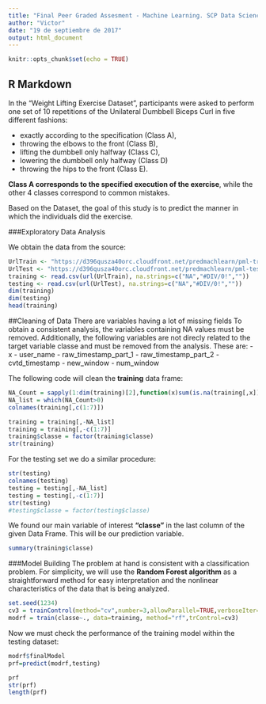 ```yaml
---
title: "Final Peer Graded Assesment - Machine Learning. SCP Data Science at JHU"
author: "Victor"
date: "19 de septiembre de 2017"
output: html_document
---
```


```r
knitr::opts_chunk$set(echo = TRUE)
```

## R Markdown

In the "Weight Lifting Exercise Dataset", participants were asked to perform one set of 10 repetitions of the Unilateral Dumbbell Biceps Curl in five different fashions:

- exactly according to the specification (Class A), 
- throwing the elbows to the front (Class B), 
- lifting the dumbbell only halfway (Class C), 
- lowering the dumbbell only halfway (Class D)
- throwing the hips to the front (Class E). 

**Class A corresponds to the specified execution of the exercise**, while the other 4 classes correspond to common mistakes.

Based on the Dataset, the goal of this study is to predict the manner in which the individuals did the exercise.

###Exploratory Data Analysis

We obtain the data from the source:

```r
UrlTrain <- "https://d396qusza40orc.cloudfront.net/predmachlearn/pml-training.csv"
UrlTest <- "https://d396qusza40orc.cloudfront.net/predmachlearn/pml-testing.csv"
training <- read.csv(url(UrlTrain), na.strings=c("NA","#DIV/0!",""))
testing <- read.csv(url(UrlTest), na.strings=c("NA","#DIV/0!",""))
dim(training)
dim(testing)
head(training)
```


##Cleaning of Data
There are variables having a lot of missing fields To obtain a consistent analysis, the variables containing NA values must be removed. Additionally, the following variables are not direcly related to the target variable classe and must be removed from the analysis. These are:
- x 
- user_name 
- raw_timestamp_part_1 
- raw_timestamp_part_2 
- cvtd_timestamp
- new_window
- num_window 

The following code will clean the **training** data frame:

```r
NA_Count = sapply(1:dim(training)[2],function(x)sum(is.na(training[,x])))
NA_list = which(NA_Count>0)
colnames(training[,c(1:7)])

training = training[,-NA_list]
training = training[,-c(1:7)]
training$classe = factor(training$classe)
str(training)
```

For the testing set we do a similar procedure:
```r
str(testing)
colnames(testing)
testing = testing[,-NA_list]
testing = testing[,-c(1:7)]
str(testing)
#testing$classe = factor(testing$classe)
```

We found our main variable of interest **"classe"** in the last column of the given Data Frame. This will be our prediction variable.

```r
summary(training$classe)
```

###Model Building
The problem at hand is consistent with a classification problem. For simplicity, we will use the **Random Forest algorithm** as a straightforward method for easy interpretation and the nonlinear characteristics of the data that is being analyzed.

```r
set.seed(1234)
cv3 = trainControl(method="cv",number=3,allowParallel=TRUE,verboseIter=TRUE)
modrf = train(classe~., data=training, method="rf",trControl=cv3)
```

Now we must check the performance of the training model within the testing dataset:

```r
modrf$finalModel
prf=predict(modrf,testing)
```


```r
prf
str(prf)
length(prf)
```
